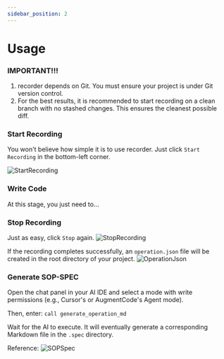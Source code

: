 ```yaml
---
sidebar_position: 2
---
```


# Usage

### IMPORTANT!!!

1.  recorder depends on Git. You must ensure your project is under Git version control.
2.  For the best results, it is recommended to start recording on a clean branch with no stashed changes. This ensures the cleanest possible diff.

### Start Recording

You won't believe how simple it is to use recorder. Just click `Start Recording` in the bottom-left corner.

![StartRecording](/img/click_recording.png)

### Write Code

At this stage, you just need to...

### Stop Recording

Just as easy, click `Stop` again.
![StopRecording](/img/click_stop_recording.png)

If the recording completes successfully, an `operation.json` file will be created in the root directory of your project.
![OperationJson](/img/operation_json_position.png)

### Generate SOP-SPEC

Open the chat panel in your AI IDE and select a mode with write permissions (e.g., Cursor's or AugmentCode's Agent mode).

Then, enter: `call generate_operation_md`

Wait for the AI to execute. It will eventually generate a corresponding Markdown file in the `.spec` directory.

Reference:
![SOPSpec](/img/sop_spec.png)
